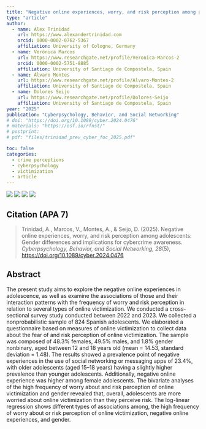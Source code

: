 ```yaml
---
title: "Negative online experiences, worry, and risk perception among adolescents: Gender differences and implications for cybercrime awareness"
type: "article"
author: 
  - name: Alex Trinidad
    url: https://www.alexandertrinidad.com 
    orcid: 0000-0002-0762-5367
    affiliation: University of Cologne, Germany
  - name: Verónica Marcos
    url: https://www.researchgate.net/profile/Veronica-Marcos-2
    orcid: 0000-0002-5751-8885
    affiliation: University of Santiago de Compostela, Spain
  - name: Álvaro Montes
    url: https://www.researchgate.net/profile/Alvaro-Montes-2
    affiliation: University of Santiago de Compostela, Spain  
  - name: Dolores Seijo
    url: https://www.researchgate.net/profile/Dolores-Seijo
    affiliation: University of Santiago de Compostela, Spain  
year: "2025"
publication: "Cyberpsychology, Behavior, and Social Networking"
# doi: "https://doi.org/10.1089/cyber.2024.0476"
# materials: "https://osf.io/rfnst/"
# postprint:
# pdf: "files/trinidad_prev_cyber_foc_2025.pdf"

toc: false
categories:
  - crime perceptions
  - cyberpsychology
  - victimization
  - article
---
```


[![](https://img.shields.io/badge/Final_Version-Published_Version-blue)](https://doi.org/10.1089/cyber.2024.0476)
[![](https://img.shields.io/badge/PDF-Green_Open_Access_Version-darkgreen)](/files/trinidad_prev_cyber_foc_2025.pdf) [![](https://img.shields.io/badge/Documents-Supplementary_Materials-darkred)](https://osf.io/rfnst/) [![](https://img.shields.io/badge/Code-R-purple)](https://github.com/alexandertrinidad/trinidad_2025_negative_online_experience)

## Citation (APA 7)

> Trinidad, A., Marcos, V., Montes, A., & Seijo, D. (2025). Negative online experiences, worry, and risk perception among adolescents: Gender differences and implications for cybercrime awareness. *Cyberpsychology, Behavior, and Social Networking, 28*(5), <https://doi.org/10.1089/cyber.2024.0476>



## Abstract
The present study aims to explore the negative online experiences in adolescence, as well as examine the associations of those and their interaction patterns with the frequency of worry and risk perception in relation to several types of online victimization. We conducted a cross-sectional survey study conducted between 2022 and 2023. We collected a nonprobabilistic sample of 824 Spanish adolescents. We elaborated a questionnaire based on measures of online victimization to collect data about the fear of and risk perception of online victimization. The sample was composed of 48.3% females, 49.5% males, and 1.8% gender nonbinary, aged between 12 and 18 years old (mean = 14.53, standard deviation = 1.48). The results showed a prevalence point of negative experiences in the use of social networking or messaging apps of 23.4%, with older adolescents (aged 15–18 years) having a slightly higher prevalence than younger adolescents. Additionally, negative online experience was higher among female adolescents. The bivariate analyses of the high frequency of worry about and risk perception of online victimization and gender revealed that, overall, adolescents are more worried about online victimization than they perceive risk. The log-linear regression shows different types of associations among, the high frequency of worry about or risk perception of online victimization, negative online experiences, and gender.